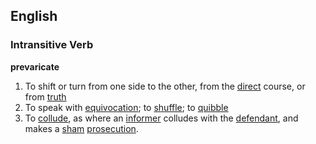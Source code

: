 ==English==
=== Intransitive Verb ===
'''prevaricate'''
# To shift or turn from one side to the other, from the [[direct]] course, or from [[truth]]
# To speak with [[equivocation]]; to [[shuffle]]; to [[quibble]]
# To [[collude]], as where an [[informer]] colludes with the [[defendant]], and makes a [[sham]] [[prosecution]].